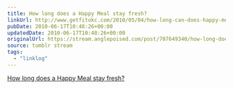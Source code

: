 ```yaml
---
title: How long does a Happy Meal stay fresh?
linkUrl: http://www.getfitokc.com/2010/05/04/how-long-can-does-happy-meal-stay-fresh/
pubDate: 2010-06-17T10:48:26+00:00
updatedDate: 2010-06-17T10:48:26+00:00
originalUrl: https://stream.anglepoised.com/post/707649340/how-long-does-a-happy-meal-stay-fresh
source: tumblr stream
tags:
  - "linklog"
---
```


[How long does a Happy Meal stay fresh?][1]

[1]: http://www.getfitokc.com/2010/05/04/how-long-can-does-happy-meal-stay-fresh/
